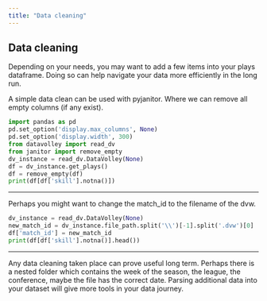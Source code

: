 ```yaml
---
title: "Data cleaning"
---
```


## Data cleaning

Depending on your needs, you may want to add a few items into your plays dataframe. Doing so can help navigate your data more efficiently in the long run.

A simple data clean can be used with pyjanitor. Where we can remove all empty columns (if any exist).

```python
import pandas as pd
pd.set_option('display.max_columns', None) 
pd.set_option('display.width', 300)
from datavolley import read_dv
from janitor import remove_empty
dv_instance = read_dv.DataVolley(None)
df = dv_instance.get_plays()
df = remove_empty(df)
print(df[df['skill'].notna()])
```

------------------------------------------------------------------------

Perhaps you might want to change the match_id to the filename of the dvw.

```python
dv_instance = read_dv.DataVolley(None)
new_match_id = dv_instance.file_path.split('\\')[-1].split('.dvw')[0]
df['match_id'] = new_match_id
print(df[df['skill'].notna()].head())
```

------------------------------------------------------------------------

Any data cleaning taken place can prove useful long term. Perhaps there is a nested folder which contains the week of the season, the league, the conference, maybe the file has the correct date. Parsing additional data into your dataset will give more tools in your data journey.
